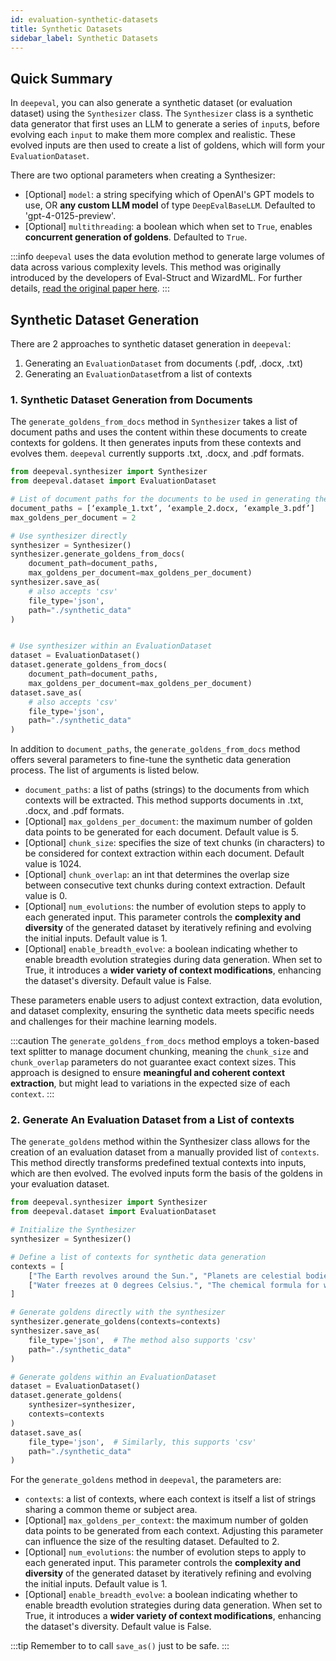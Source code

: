 ```yaml
---
id: evaluation-synthetic-datasets
title: Synthetic Datasets
sidebar_label: Synthetic Datasets
---
```


## Quick Summary

In `deepeval`, you can also generate a synthetic dataset (or evaluation dataset) using the `Synthesizer` class. The `Synthesizer` class is a synthetic data generator that first uses an LLM to generate a series of `input`s, before evolving each `input` to make them more complex and realistic. These evolved inputs are then used to create a list of goldens, which will form your `EvaluationDataset`.

There are two optional parameters when creating a Synthesizer:

- [Optional] `model`: a string specifying which of OpenAI's GPT models to use, OR **any custom LLM model** of type `DeepEvalBaseLLM`. Defaulted to 'gpt-4-0125-preview'.
- [Optional] `multithreading`: a boolean which when set to `True`, enables **concurrent generation of goldens**. Defaulted to `True`.

:::info
`deepeval` uses the data evolution method to generate large volumes of data across various complexity levels. This method was originally introduced by the developers of Eval-Struct and WizardML. For further details, [read the original paper here](https://arxiv.org/abs/2304.12244).
:::

## Synthetic Dataset Generation

There are 2 approaches to synthetic dataset generation in `deepeval`:

1. Generating an `EvaluationDataset` from documents (.pdf, .docx, .txt)
2. Generating an `EvaluationDataset`from a list of contexts

### 1. Synthetic Dataset Generation from Documents

The `generate_goldens_from_docs` method in `Synthesizer` takes a list of document paths and uses the content within these documents to create contexts for goldens. It then generates inputs from these contexts and evolves them. `deepeval` currently supports .txt, .docx, and .pdf formats.

```python
from deepeval.synthesizer import Synthesizer
from deepeval.dataset import EvaluationDataset

# List of document paths for the documents to be used in generating the dataset
document_paths = [‘example_1.txt’, ‘example_2.docx, ‘example_3.pdf’]
max_goldens_per_document = 2

# Use synthesizer directly
synthesizer = Synthesizer()
synthesizer.generate_goldens_from_docs(
    document_path=document_paths,
    max_goldens_per_document=max_goldens_per_document)
synthesizer.save_as(
    # also accepts 'csv'
    file_type='json',
    path="./synthetic_data"
)


# Use synthesizer within an EvaluationDataset
dataset = EvaluationDataset()
dataset.generate_goldens_from_docs(
    document_path=document_paths,
    max_goldens_per_document=max_goldens_per_document)
dataset.save_as(
    # also accepts 'csv'
    file_type='json',
    path="./synthetic_data"
)
```

In addition to `document_paths`, the `generate_goldens_from_docs` method offers several parameters to fine-tune the synthetic data generation process. The list of arguments is listed below.

- `document_paths`: a list of paths (strings) to the documents from which contexts will be extracted. This method supports documents in .txt, .docx, and .pdf formats.
- [Optional] `max_goldens_per_document`: the maximum number of golden data points to be generated for each document. Default value is 5.
- [Optional] `chunk_size`: specifies the size of text chunks (in characters) to be considered for context extraction within each document. Default value is 1024.
- [Optional] `chunk_overlap`: an int that determines the overlap size between consecutive text chunks during context extraction. Default value is 0.
- [Optional] `num_evolutions`: the number of evolution steps to apply to each generated input. This parameter controls the **complexity and diversity** of the generated dataset by iteratively refining and evolving the initial inputs. Default value is 1.
- [Optional] `enable_breadth_evolve`: a boolean indicating whether to enable breadth evolution strategies during data generation. When set to True, it introduces a **wider variety of context modifications**, enhancing the dataset's diversity. Default value is False.

These parameters enable users to adjust context extraction, data evolution, and dataset complexity, ensuring the synthetic data meets specific needs and challenges for their machine learning models.

:::caution
The `generate_goldens_from_docs` method employs a token-based text splitter to manage document chunking, meaning the `chunk_size` and `chunk_overlap` parameters do not guarantee exact context sizes. This approach is designed to ensure **meaningful and coherent context extraction**, but might lead to variations in the expected size of each `context`.
:::

### 2. Generate An Evaluation Dataset from a List of contexts

The `generate_goldens` method within the Synthesizer class allows for the creation of an evaluation dataset from a manually provided list of `contexts`. This method directly transforms predefined textual contexts into inputs, which are then evolved. The evolved inputs form the basis of the goldens in your evaluation dataset.

```python
from deepeval.synthesizer import Synthesizer
from deepeval.dataset import EvaluationDataset

# Initialize the Synthesizer
synthesizer = Synthesizer()

# Define a list of contexts for synthetic data generation
contexts = [
    ["The Earth revolves around the Sun.", "Planets are celestial bodies."],
    ["Water freezes at 0 degrees Celsius.", "The chemical formula for water is H2O."],
]

# Generate goldens directly with the synthesizer
synthesizer.generate_goldens(contexts=contexts)
synthesizer.save_as(
    file_type='json',  # The method also supports 'csv'
    path="./synthetic_data"
)

# Generate goldens within an EvaluationDataset
dataset = EvaluationDataset()
dataset.generate_goldens(
    synthesizer=synthesizer,
    contexts=contexts
)
dataset.save_as(
    file_type='json',  # Similarly, this supports 'csv'
    path="./synthetic_data"
)
```

For the `generate_goldens` method in `deepeval`, the parameters are:

- `contexts`: a list of contexts, where each context is itself a list of strings sharing a common theme or subject area.
- [Optional] `max_goldens_per_context`: the maximum number of golden data points to be generated from each context. Adjusting this parameter can influence the size of the resulting dataset. Defaulted to 2.
- [Optional] `num_evolutions`: the number of evolution steps to apply to each generated input. This parameter controls the **complexity and diversity** of the generated dataset by iteratively refining and evolving the initial inputs. Default value is 1.
- [Optional] `enable_breadth_evolve`: a boolean indicating whether to enable breadth evolution strategies during data generation. When set to True, it introduces a **wider variety of context modifications**, enhancing the dataset's diversity. Default value is False.

:::tip
Remember to to call `save_as()` just to be safe.
:::
